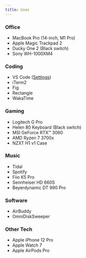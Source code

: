 ```yaml
---
title: Uses
---
```


### Office

- MacBook Pro (14-inch, M1 Pro)
- Apple Magic Trackpad 2
- Ducky One 2 (Black switch)
- Sony WH-1000XM4

### Coding

- VS Code ([Settings](https://github.com/destroymayor/vscode-settings))
- iTerm2
- Fig
- Rectangle
- WakaTime

### Gaming

- Logitech G Pro
- Helen 80 Keyboard (Black switch)
- MSI GeForce RTX™ 3060
- AMD Ryzen 7 3700x
- NZXT H1 v1 Case

### Music

- Tidal
- Spotify
- Fiio K5 Pro
- Sennheiser HD 660S
- Beyerdynamic DT 990 Pro

### Software

- AirBuddy
- OmniDiskSweeper

### Other Tech

- Apple iPhone 12 Pro
- Apple Watch 7
- Apple AirPods Pro
